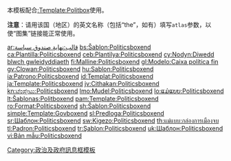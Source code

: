 <includeonly><!-- 在這裡加入模板的保護標識 --></includeonly><noinclude>{{template doc page viewed directly}}</noinclude>
<!-- 在本行下編輯模板說明 -->
本模板配合[[:Template:Politbox]]使用。

'''注意'''：请用该国（地区）的英文名称（包括“the”，如有）填写<code>atlas</code>参数，以使“图集”链接能正常使用。
<includeonly>
<!-- 本行下加入模板的分類 -->
[[Category:政治及政府訊息框模板]]

<!-- 本行下加入模板的跨語言鏈接 -->
[[ar:قالب:نهاية صندوق سياسة]]
[[bs:Šablon:Politicsboxend]]
[[ca:Plantilla:Politicsboxend]]
[[ceb:Plantilya:Politicsboxend]]
[[cy:Nodyn:Diwedd blwch gwleidyddiaeth]]
[[fi:Malline:Politicsboxend]]
[[gl:Modelo:Caixa política fin]]
[[gv:Clowan:Politicsboxend]]
[[hu:Sablon:Politicsboxend]]
[[ia:Patrono:Politicsboxend]]
[[id:Templat:Politicsboxend]]
[[ja:Template:Politicsboxend]]
[[jv:Cithakan:Politicsboxend]]
[[kn:ಟೆಂಪ್ಲೇಟು:Politicsboxend]]
[[lmo:Mudel:Politicsboxend]]
[[lo:ແມ່ແບບ:Politicsboxend]]
[[lt:Šablonas:Politboxend]]
[[pam:Template:Politicsboxend]]
[[ro:Format:Politicsboxend]]
[[sh:Šablon:Politicsboxend]]
[[simple:Template:Govboxend]]
[[sl:Predloga:Politicsboxend]]
[[sr:Шаблон:Politicsboxend]]
[[sw:Kigezo:Politicsboxend]]
[[th:แม่แบบ:กล่องการเมืองจบ]]
[[tl:Padron:Politicsboxend]]
[[tr:Şablon:Politicsboxend]]
[[uk:Шаблон:Politicsboxend]]
[[vi:Bản mẫu:Politicsboxend]]
</includeonly>